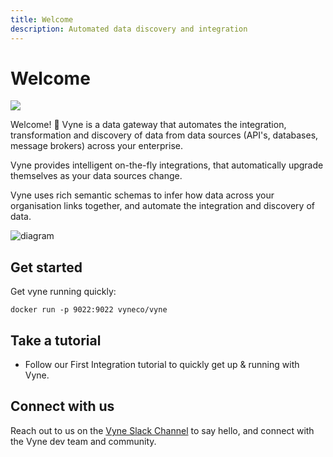 ```yaml
---
title: Welcome
description: Automated data discovery and integration
---
```



# Welcome

![](https://img.shields.io/badge/dynamic/xml.svg?label=Latest&url=http%3A%2F%2Frepo.vyne.co%2Frelease%2Fio%2Fvyne%2Fplatform%2Fmaven-metadata.xml&query=%2F%2Frelease&colorB=green&prefix=v&style=for-the-badge&logo=kotlin&logoColor=white)

Welcome! 👋 Vyne is a data gateway that automates the integration, transformation and discovery of data from data sources (API's, databases, message brokers) across your enterprise.

Vyne provides intelligent on-the-fly integrations, that automatically upgrade themselves as your data sources change.

Vyne uses rich semantic schemas to infer how data across your organisation links together, and automate the integration and discovery of data.

![diagram](./assets/federated-query.png)

## Get started

Get vyne running quickly:

```
docker run -p 9022:9022 vyneco/vyne
```

## Take a tutorial

 * Follow our <Link to='/tutorials/api-db-integration/rest-db-integration/'>First Integration tutorial</Link> to quickly get up & running with Vyne.

## Connect with us
Reach out to us on the [Vyne Slack Channel](https://join.slack.com/t/vyne-dev/shared_invite/zt-697laanr-DHGXXak5slqsY9DqwrkzHg) to say hello, and connect with the Vyne dev team and community.
